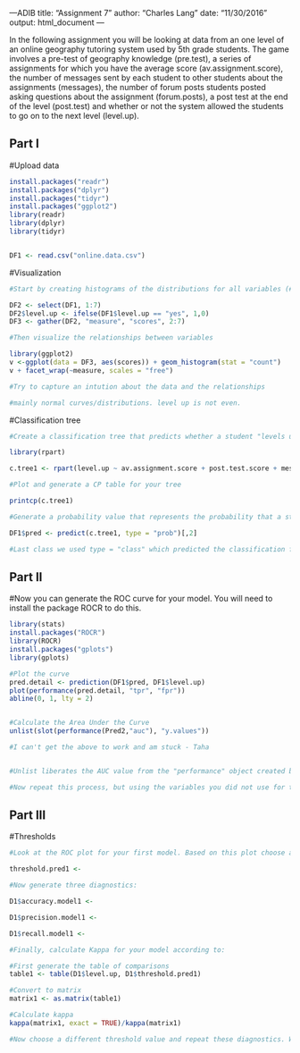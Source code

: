 ---ADIB
title: "Assignment 7"
author: "Charles Lang"
date: "11/30/2016"
output: html_document
---

In the following assignment you will be looking at data from an one level of an online geography tutoring system used by 5th grade students. The game involves a pre-test of geography knowledge (pre.test), a series of assignments for which you have the average score (av.assignment.score),  the number of messages sent by each student to other students about the assignments (messages), the number of forum posts students posted asking questions about the assignment (forum.posts), a post test at the end of the level (post.test) and whether or not the system allowed the students to go on to the next level (level.up).  

## Part I

#Upload data
```r

install.packages("readr")
install.packages("dplyr")
install.packages("tidyr")
install.packages("ggplot2")
library(readr)
library(dplyr)
library(tidyr)


DF1 <- read.csv("online.data.csv")
```

#Visualization 
```r


#Start by creating histograms of the distributions for all variables (#HINT: look up "facet" in the ggplot documentation)

DF2 <- select(DF1, 1:7)
DF2$level.up <- ifelse(DF1$level.up == "yes", 1,0)
DF3 <- gather(DF2, "measure", "scores", 2:7)

#Then visualize the relationships between variables

library(ggplot2)
v <-ggplot(data = DF3, aes(scores)) + geom_histogram(stat = "count")
v + facet_wrap(~measure, scales = "free")

#Try to capture an intution about the data and the relationships

#mainly normal curves/distributions. level up is not even. 

```
#Classification tree
```r
#Create a classification tree that predicts whether a student "levels up" in the online course using three variables of your choice (As we did last time, set all controls to their minimums)

library(rpart)

c.tree1 <- rpart(level.up ~ av.assignment.score + post.test.score + messages, control = rpart.control(minsplit = 15 ,cp=0.001), method ="class", data = DF1)

#Plot and generate a CP table for your tree 

printcp(c.tree1)

#Generate a probability value that represents the probability that a student levels up based your classification tree 

DF1$pred <- predict(c.tree1, type = "prob")[,2]

#Last class we used type = "class" which predicted the classification for us, this time we are using type = "prob" to see the probability that our classififcation is based on.
```
## Part II
#Now you can generate the ROC curve for your model. You will need to install the package ROCR to do this.
```r
library(stats)
install.packages("ROCR")
library(ROCR)
install.packages("gplots")
library(gplots)

#Plot the curve
pred.detail <- prediction(DF1$pred, DF1$level.up) 
plot(performance(pred.detail, "tpr", "fpr"))
abline(0, 1, lty = 2)


#Calculate the Area Under the Curve
unlist(slot(performance(Pred2,"auc"), "y.values"))

#I can't get the above to work and am stuck - Taha


#Unlist liberates the AUC value from the "performance" object created by ROCR

#Now repeat this process, but using the variables you did not use for the previous model and compare the plots & results of your two models. Which one do you think was the better model? Why?
```
## Part III
#Thresholds
```r
#Look at the ROC plot for your first model. Based on this plot choose a probability threshold that balances capturing the most correct predictions against false positives. Then generate a new variable in your data set that classifies each student according to your chosen threshold.

threshold.pred1 <- 

#Now generate three diagnostics:

D1$accuracy.model1 <-

D1$precision.model1 <- 

D1$recall.model1 <- 

#Finally, calculate Kappa for your model according to:

#First generate the table of comparisons
table1 <- table(D1$level.up, D1$threshold.pred1)

#Convert to matrix
matrix1 <- as.matrix(table1)

#Calculate kappa
kappa(matrix1, exact = TRUE)/kappa(matrix1)

#Now choose a different threshold value and repeat these diagnostics. What conclusions can you draw about your two thresholds?

```


